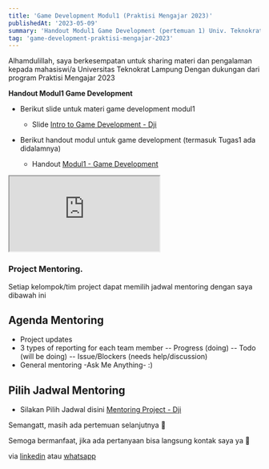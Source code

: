 ```yaml
---
title: 'Game Development Modul1 (Praktisi Mengajar 2023)'
publishedAt: '2023-05-09'
summary: 'Handout Modul1 Game Development (pertemuan 1) Univ. Teknokrat, Lampung'
tag: 'game-development-praktisi-mengajar-2023'
---
```


Alhamdulillah, saya berkesempatan untuk sharing materi dan pengalaman kepada mahasiswi/a Universitas Teknokrat Lampung 
Dengan dukungan dari program Praktisi Mengajar 2023



**Handout Modul1 Game Development**

* Berikut slide untuk materi game development modul1
    * Slide [Intro to Game Development - Dji](https://docs.google.com/presentation/d/1nZYRcQNPNLgt2Gs7Ag7a8rBu8cuUFdRLr_7NfEaOLpQ/edit?usp=sharing)

* Berikut handout modul untuk game development (termasuk Tugas1 ada didalamnya)
    * Handout [Modul1 - Game Development](https://docs.google.com/document/d/1cMZ16Md4ripirifyMj0DSX8sLIitZPAwY5TVIMxQuVE/edit?usp=sharing)

<iframe src="https://docs.google.com/document/d/e/2PACX-1vTrXWhwkBwNdXJ6UirQW7gQuRVuMyHm4oT7fhHeZ1e5VPs1MwnhGWsX6WxntugYTQhuHcCz0moelPrf/pub?embedded=true"></iframe>

### Project Mentoring.
Setiap kelompok/tim project dapat memilih jadwal mentoring dengan saya dibawah ini
## Agenda Mentoring
* Project updates
* 3 types of reporting for each team member
-- Progress (doing)
-- Todo (will be doing)
-- Issue/Blockers (needs help/discussion)
* General mentoring -Ask Me Anything- :) 

## Pilih Jadwal Mentoring
* Silakan Pilih Jadwal disini [Mentoring Project - Dji](https://calendly.com/djiwandou/praktisi-mengajar-2023?month=2023-05)



Semangatt, masih ada pertemuan selanjutnya 😬

Semoga bermanfaat, jika ada pertanyaan bisa langsung kontak saya ya 🙏

via [linkedin](https://linkedin.com/in/djiwandou) atau [whatsapp](https://wa.me/+6282230917591)
